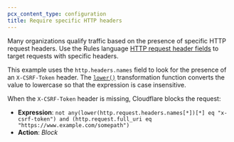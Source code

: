 ```yaml
---
pcx_content_type: configuration
title: Require specific HTTP headers
---
```


Many organizations qualify traffic based on the presence of specific HTTP request headers. Use the Rules language [HTTP request header fields](/ruleset-engine/rules-language/fields/reference/?field-category=Headers&search-term=http.request) to target requests with specific headers.

This example uses the `http.headers.names` field to look for the presence of an `X-CSRF-Token` header. The [`lower()`](/ruleset-engine/rules-language/functions/#lower) transformation function converts the value to lowercase so that the expression is case insensitive.

When the `X-CSRF-Token` header is missing, Cloudflare blocks the request:

- **Expression**: `not any(lower(http.request.headers.names[*])[*] eq "x-csrf-token") and (http.request.full_uri eq "https://www.example.com/somepath")`
- **Action**: _Block_

